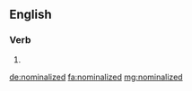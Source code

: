 ==English==

===Verb===
{{head|en}}

# {{en-past of|nominalize}}

[[de:nominalized]]
[[fa:nominalized]]
[[mg:nominalized]]